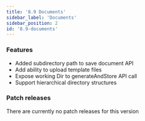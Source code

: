 ```yaml
---
title: '8.9 Documents'
sidebar_label: 'Documents'
sidebar_position: 2
id: '8.9-documents'
---
```


### Features

* Added subdirectory path to save document API 
* Add ability to upload template files
* Expose working Dir to generateAndStore API call 
* Support hierarchical directory structures 

### Patch releases

There are currently no patch releases for this version

